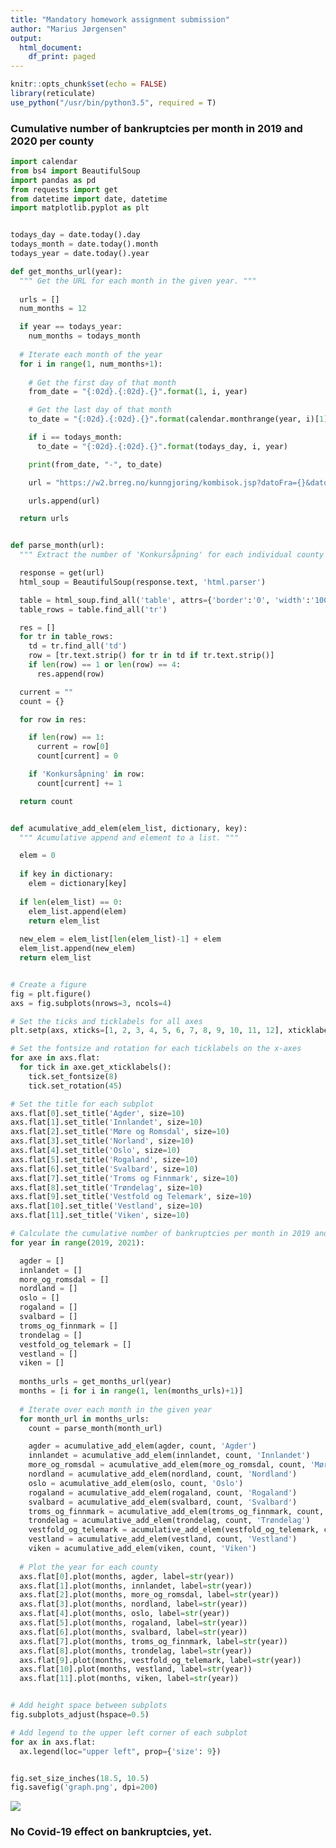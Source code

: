 ```yaml
---
title: "Mandatory homework assignment submission"
author: "Marius Jørgensen"
output:
  html_document:
    df_print: paged
---
```


```r
knitr::opts_chunk$set(echo = FALSE)
library(reticulate)
use_python("/usr/bin/python3.5", required = T)
```

### Cumulative number of bankruptcies per month in 2019 and 2020 per county

```python

import calendar
from bs4 import BeautifulSoup
import pandas as pd
from requests import get
from datetime import date, datetime
import matplotlib.pyplot as plt


todays_day = date.today().day
todays_month = date.today().month
todays_year = date.today().year

def get_months_url(year):
  """ Get the URL for each month in the given year. """
  
  urls = []
  num_months = 12

  if year == todays_year:
    num_months = todays_month
  
  # Iterate each month of the year
  for i in range(1, num_months+1):
  
    # Get the first day of that month
    from_date = "{:02d}.{:02d}.{}".format(1, i, year)

    # Get the last day of that month
    to_date = "{:02d}.{:02d}.{}".format(calendar.monthrange(year, i)[1], i, year)

    if i == todays_month:
      to_date = "{:02d}.{:02d}.{}".format(todays_day, i, year)

    print(from_date, "-", to_date)

    url = "https://w2.brreg.no/kunngjoring/kombisok.jsp?datoFra={}&datoTil={}&id_region=0&id_niva1=51&id_niva2=-+-+-&id_bransje1=0".format(from_date, to_date)

    urls.append(url)

  return urls


def parse_month(url):
  """ Extract the number of 'Konkursåpning' for each individual county given the URLs. """

  response = get(url)
  html_soup = BeautifulSoup(response.text, 'html.parser')

  table = html_soup.find_all('table', attrs={'border':'0', 'width':'100%', 'cellspacing':'0', 'cellpadding':'0'})[1]
  table_rows = table.find_all('tr')

  res = []
  for tr in table_rows:
    td = tr.find_all('td')
    row = [tr.text.strip() for tr in td if tr.text.strip()]
    if len(row) == 1 or len(row) == 4:
      res.append(row)

  current = ""
  count = {}

  for row in res:

    if len(row) == 1:
      current = row[0]
      count[current] = 0

    if 'Konkursåpning' in row:
      count[current] += 1

  return count


def acumulative_add_elem(elem_list, dictionary, key):
  """ Acumulative append and element to a list. """

  elem = 0
  
  if key in dictionary:
    elem = dictionary[key]
  
  if len(elem_list) == 0:
    elem_list.append(elem)
    return elem_list
  
  new_elem = elem_list[len(elem_list)-1] + elem
  elem_list.append(new_elem)
  return elem_list


# Create a figure
fig = plt.figure()
axs = fig.subplots(nrows=3, ncols=4)

# Set the ticks and ticklabels for all axes
plt.setp(axs, xticks=[1, 2, 3, 4, 5, 6, 7, 8, 9, 10, 11, 12], xticklabels=['Jan', 'Feb', 'Mar', 'Apr', 'May', 'Jun', 'Jul', 'Aug', 'Sep', 'Oct', 'Nov', 'Dec'], yticks=[0, 250, 500, 750, 1000], ylim=[0, 1100], xlim=[0, 13])

# Set the fontsize and rotation for each ticklabels on the x-axes
for axe in axs.flat:
  for tick in axe.get_xticklabels():
    tick.set_fontsize(8) 
    tick.set_rotation(45)

# Set the title for each subplot
axs.flat[0].set_title('Agder', size=10)
axs.flat[1].set_title('Innlandet', size=10)
axs.flat[2].set_title('Møre og Romsdal', size=10)
axs.flat[3].set_title('Norland', size=10)
axs.flat[4].set_title('Oslo', size=10)
axs.flat[5].set_title('Rogaland', size=10)
axs.flat[6].set_title('Svalbard', size=10)
axs.flat[7].set_title('Troms og Finnmark', size=10)
axs.flat[8].set_title('Trøndelag', size=10)
axs.flat[9].set_title('Vestfold og Telemark', size=10)
axs.flat[10].set_title('Vestland', size=10)
axs.flat[11].set_title('Viken', size=10)

# Calculate the cumulative number of bankruptcies per month in 2019 and 2020 per county
for year in range(2019, 2021):

  agder = []
  innlandet = []
  more_og_romsdal = []
  nordland = []
  oslo = []
  rogaland = []
  svalbard = []
  troms_og_finnmark = []
  trondelag = []
  vestfold_og_telemark = []
  vestland = []
  viken = []
  
  months_urls = get_months_url(year)
  months = [i for i in range(1, len(months_urls)+1)]
  
  # Iterate over each month in the given year
  for month_url in months_urls:
    count = parse_month(month_url)

    agder = acumulative_add_elem(agder, count, 'Agder')
    innlandet = acumulative_add_elem(innlandet, count, 'Innlandet')
    more_og_romsdal = acumulative_add_elem(more_og_romsdal, count, 'Møre og Romsdal')
    nordland = acumulative_add_elem(nordland, count, 'Nordland')
    oslo = acumulative_add_elem(oslo, count, 'Oslo')
    rogaland = acumulative_add_elem(rogaland, count, 'Rogaland')
    svalbard = acumulative_add_elem(svalbard, count, 'Svalbard')
    troms_og_finnmark = acumulative_add_elem(troms_og_finnmark, count, 'Troms og Finnmark')
    trondelag = acumulative_add_elem(trondelag, count, 'Trøndelag')
    vestfold_og_telemark = acumulative_add_elem(vestfold_og_telemark, count, 'Vestfold og Telemark')
    vestland = acumulative_add_elem(vestland, count, 'Vestland')
    viken = acumulative_add_elem(viken, count, 'Viken')
  
  # Plot the year for each county
  axs.flat[0].plot(months, agder, label=str(year))
  axs.flat[1].plot(months, innlandet, label=str(year))
  axs.flat[2].plot(months, more_og_romsdal, label=str(year))
  axs.flat[3].plot(months, nordland, label=str(year))
  axs.flat[4].plot(months, oslo, label=str(year))
  axs.flat[5].plot(months, rogaland, label=str(year))
  axs.flat[6].plot(months, svalbard, label=str(year))
  axs.flat[7].plot(months, troms_og_finnmark, label=str(year))
  axs.flat[8].plot(months, trondelag, label=str(year))
  axs.flat[9].plot(months, vestfold_og_telemark, label=str(year))
  axs.flat[10].plot(months, vestland, label=str(year))
  axs.flat[11].plot(months, viken, label=str(year))


# Add height space between subplots
fig.subplots_adjust(hspace=0.5)

# Add legend to the upper left corner of each subplot
for ax in axs.flat:
  ax.legend(loc="upper left", prop={'size': 9})


fig.set_size_inches(18.5, 10.5)
fig.savefig('graph.png', dpi=200)

```

![](graph.png)

### No Covid-19 effect on bankruptcies, yet.
